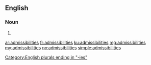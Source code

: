 ==English==

===Noun===
{{head|en|noun plural form}}

# {{plural of|admissibility|lang=en}}

[[Category:English plurals ending in "-ies"]]

[[ar:admissibilities]]
[[fr:admissibilities]]
[[ku:admissibilities]]
[[mg:admissibilities]]
[[my:admissibilities]]
[[no:admissibilities]]
[[simple:admissibilities]]